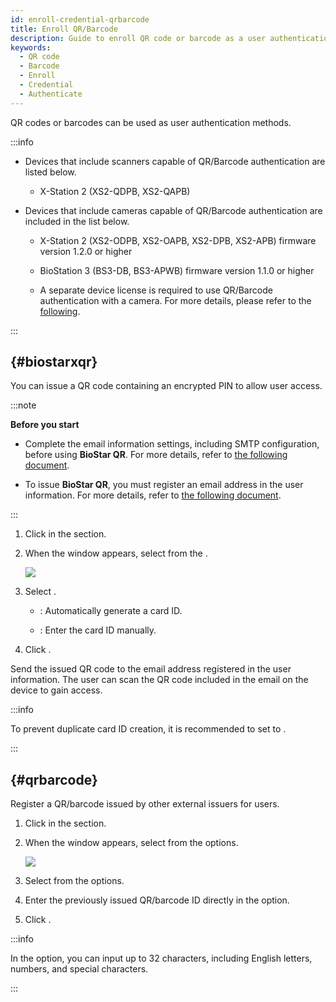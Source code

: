 ```yaml
---
id: enroll-credential-qrbarcode
title: Enroll QR/Barcode
description: Guide to enroll QR code or barcode as a user authentication method.
keywords:
  - QR code
  - Barcode
  - Enroll
  - Credential
  - Authenticate
---
```


QR codes or barcodes can be used as user authentication methods.

:::info

* Devices that include scanners capable of QR/Barcode authentication are listed below.

  * X-Station 2 (XS2-QDPB, XS2-QAPB)

* Devices that include cameras capable of QR/Barcode authentication are included in the list below.

  - X-Station 2 (XS2-ODPB, XS2-OAPB, XS2-DPB, XS2-APB) firmware version 1.2.0 or higher

  - BioStation 3 (BS3-DB, BS3-APWB) firmware version 1.1.0 or higher

  - A separate device license is required to use QR/Barcode authentication with a camera. For more details, please refer to the [following](#).

:::

## <Cmd sid='team.user.biostarQr' className='normal' /> {#biostarxqr}

You can issue a QR code containing an encrypted PIN to allow user access.

:::note

**Before you start**

* Complete the email information settings, including SMTP configuration, before using **BioStar QR**. For more details, refer to [the following document](settings-email-setting).

* To issue **BioStar QR**, you must register an email address in the user information. For more details, refer to [the following document](add-user-basic-info).

:::

1. Click <Cmd sid='button.addQr' product='2' /> in the <Cmd sid='common.credential' product='2' /> section.

1. When the <Cmd sid='user.header.qr' product='2' /> window appears, select <Cmd sid='team.user.biostarQr' /> from the <Cmd sid='user.qrType' product='2' />.

    <Image src='/img/biostarx-new-user-credential-biostarqr.png' />

1. Select <Cmd sid='zone.intrusion.inputType' product='2' />.

    * <Cmd sid='user.random.cardid' product='2' />: Automatically generate a card ID.

    * <Cmd sid='user.manual.input' product='2' />: Enter the card ID manually.

1. Click <Cmd sid='button.enroll' product='2' />.

Send the issued QR code to the email address registered in the user information. The user can scan the QR code included in the email on the device to gain access.

:::info

To prevent duplicate card ID creation, it is recommended to set <Cmd sid='zone.intrusion.inputType' product='2' /> to <Cmd sid='user.random.cardid' product='2' />.

:::

## <Cmd sid='team.user.credential.qrBarcode.title' className='normal' /> {#qrbarcode}

Register a QR/barcode issued by other external issuers for users.

1. Click <Cmd sid='button.addQr' product='2' /> in the <Cmd sid='common.credential' product='2' /> section.

1. When the <Cmd sid='user.header.qr' product='2' /> window appears, select <Cmd sid='team.user.credential.qrBarcode.title' /> from the <Cmd sid='user.qrType' product='2' /> options.

    <Image src='/img/biostarx-new-user-credential-qrbarcode.png' />

1. Select <Cmd sid='common.enterManually' product='2' /> from the <Cmd sid='common.registrationOption' product='2' /> options.

1. Enter the previously issued QR/barcode ID directly in the <Cmd sid='user.cardId' product='2' /> option.

1. Click <Cmd sid='button.enroll' product='2' />.

:::info

In the <Cmd sid='user.cardId' product='2' /> option, you can input up to 32 characters, including English letters, numbers, and special characters.

:::
